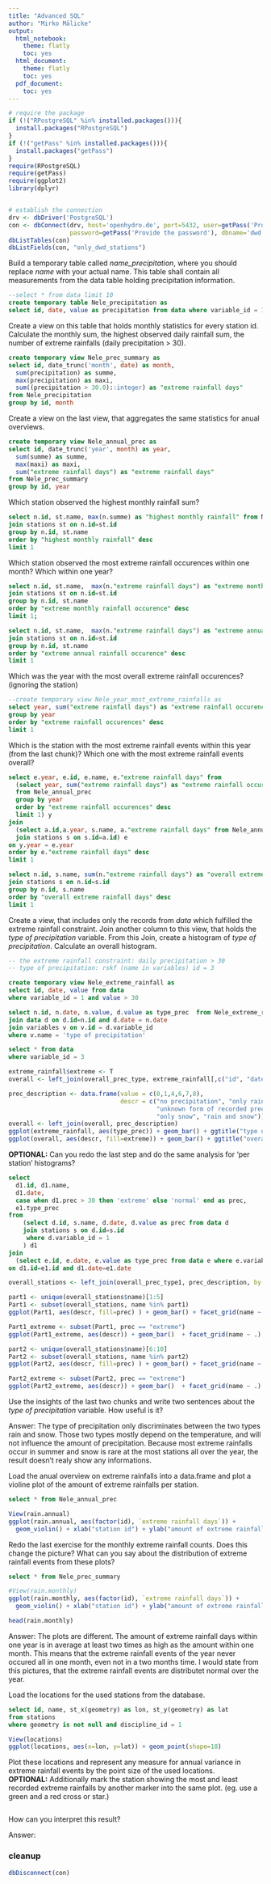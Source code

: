 ```yaml
---
title: "Advanced SQL"
author: "Mirko Mälicke"
output:
  html_notebook:
    theme: flatly
    toc: yes
  html_document:
    theme: flatly
    toc: yes
  pdf_document:
    toc: yes
---
```


```r
# require the package
if (!("RPostgreSQL" %in% installed.packages())){
  install.packages("RPostgreSQL")
}
if (!("getPass" %in% installed.packages())){
  install.packages("getPass")
}
require(RPostgreSQL)
require(getPass)
require(ggplot2)
library(dplyr)


# establish the connection
drv <- dbDriver('PostgreSQL')
con <- dbConnect(drv, host='openhydro.de', port=5432, user=getPass('Provide the user'), 
                 password=getPass('Provide the password'), dbname='dwd')
dbListTables(con)
dbListFields(con, "only_dwd_stations")
```

Build a temporary table called *name_precipitation*, where you should replace *name* with your actual name. This table shall contain 
all measurements from the data table holding precipitation information. 
```sql
--select * from data limit 10
create temporary table Nele_precipitation as
select id, date, value as precipitation from data where variable_id = 1 
```

Create a view on this table that holds monthly statistics for every station id. Calculate the monthly sum, the highest observed daily 
rainfall sum, the number of extreme rainfalls (daily precipitation > 30).
```sql
create temporary view Nele_prec_summary as
select id, date_trunc('month', date) as month,
  sum(precipitation) as summe,
  max(precipitation) as maxi,
  sum((precipitation > 30.0)::integer) as "extreme rainfall days" 
from Nele_precipitation
group by id, month 
```

Create a view on the last view, that aggregates the same statistics for anual overviews.
```sql
create temporary view Nele_annual_prec as
select id, date_trunc('year', month) as year,
  sum(summe) as summe,
  max(maxi) as maxi,
  sum("extreme rainfall days") as "extreme rainfall days" 
from Nele_prec_summary
group by id, year 
```

Which station observed the highest monthly rainfall sum?
```sql
select n.id, st.name, max(n.summe) as "highest monthly rainfall" from Nele_annual_prec n
join stations st on n.id=st.id
group by n.id, st.name
order by "highest monthly rainfall" desc
limit 1
```

Which station observed the most extreme rainfall occurences within one month? Which within one year?
```sql
select n.id, st.name,  max(n."extreme rainfall days") as "extreme monthly rainfall occurence" from Nele_prec_summary n
join stations st on n.id=st.id
group by n.id, st.name
order by "extreme monthly rainfall occurence" desc
limit 1;
```

```sql
select n.id, st.name,  max(n."extreme rainfall days") as "extreme annual rainfall occurence" from Nele_annual_prec n
join stations st on n.id=st.id
group by n.id, st.name
order by "extreme annual rainfall occurence" desc
limit 1
```

Which was the year with the  most overall extreme rainfall occurences? (ignoring the station)
```sql
--create temporary view Nele_year_most_extreme_rainfalls as
select year, sum("extreme rainfall days") as "extreme rainfall occurences" from Nele_annual_prec 
group by year
order by "extreme rainfall occurences" desc
limit 1
```

Which is the station with the most extreme rainfall events within this year (from the last chunk)? 
Which one with the most extreme rainfall events overall?
```sql
select e.year, e.id, e.name, e."extreme rainfall days" from 
  (select year, sum("extreme rainfall days") as "extreme rainfall occurences" 
  from Nele_annual_prec 
  group by year
  order by "extreme rainfall occurences" desc
  limit 1) y
join
  (select a.id,a.year, s.name, a."extreme rainfall days" from Nele_annual_prec a
  join stations s on s.id=a.id) e
on y.year = e.year
order by e."extreme rainfall days" desc
limit 1
```

```sql
select n.id, s.name, sum(n."extreme rainfall days") as "overall extreme rainfall days" from Nele_annual_prec n
join stations s on n.id=s.id
group by n.id, s.name
order by "overall extreme rainfall days" desc
limit 1
```

Create a view, that includes only the records from _data_ which fulfilled the extreme rainfall constraint.
Join another column to this view, that holds the _type of precipitation_ variable. From this Join, create a histogram of _type of precipitation_. Calculate an overall histogram.
```sql
-- the extreme rainfall constraint: daily precipitation > 30
-- type of precipitation: rskf (name in variables) id = 3

create temporary view Nele_extreme_rainfall as
select id, date, value from data
where variable_id = 1 and value > 30
```

```sql
select n.id, n.date, n.value, d.value as type_prec  from Nele_extreme_rainfall n
join data d on d.id=n.id and d.date = n.date
join variables v on v.id = d.variable_id
where v.name = 'type of precipitation'
```

```sql
select * from data
where variable_id = 3
```


```r
extreme_rainfall$extreme <- T
overall <- left_join(overall_prec_type, extreme_rainfall[,c("id", "date", "extreme")])

prec_description <- data.frame(value = c(0,1,4,6,7,8), 
                               descr = c("no precipitation", "only rain (before 1979)", 
                                         "unknown form of recorded precipitation", "only rain", 
                                         "only snow", "rain and snow"))
overall <- left_join(overall, prec_description)
ggplot(extreme_rainfall, aes(type_prec)) + geom_bar() + ggtitle("type of precipitation of extreme rainfall events")
ggplot(overall, aes(descr, fill=extreme)) + geom_bar() + ggtitle("overall type of precipitation")
```


**OPTIONAL:** Can you redo the last step and do the same analysis for 'per station' histograms?
```sql
select 
  d1.id, d1.name, 
  d1.date, 
  case when d1.prec > 30 then 'extreme' else 'normal' end as prec, 
  e1.type_prec 
from 
    (select d.id, s.name, d.date, d.value as prec from data d 
    join stations s on d.id=s.id
     where d.variable_id = 1
    ) d1
join 
  (select e.id, e.date, e.value as type_prec from data e where e.variable_id = 3) e1
on d1.id=e1.id and d1.date=e1.date
```

```r
overall_stations <- left_join(overall_prec_type1, prec_description, by = c("type_prec"="value"))

part1 <- unique(overall_stations$name)[1:5]
Part1 <- subset(overall_stations, name %in% part1)
ggplot(Part1, aes(descr, fill=prec) ) + geom_bar() + facet_grid(name ~ .)

Part1_extreme <- subset(Part1, prec == "extreme")
ggplot(Part1_extreme, aes(descr)) + geom_bar()  + facet_grid(name ~ .)
```

```r
part2 <- unique(overall_stations$name)[6:10]
Part2 <- subset(overall_stations, name %in% part2)
ggplot(Part2, aes(descr, fill=prec) ) + geom_bar() + facet_grid(name ~ .)

Part2_extreme <- subset(Part2, prec == "extreme")
ggplot(Part2_extreme, aes(descr)) + geom_bar()  + facet_grid(name ~ .)
```


Use the insights of the last two chunks and write two sentences about the _type of precipitation_ variable. How useful is it? 
<div class="alert alert-info">
Answer:
The type of precipitation only discriminates between the two types rain and snow. Those two types mostly depend on the temperature, and will not influence the amount of precipitation. Because most extreme rainfalls occur in summer and snow is rare at the most stations all over the year, the result doesn't realy show any informations.
</div>

Load the anual overview on extreme rainfalls into a data.frame and plot a violine plot of the amount of extreme rainfalls per station.
```sql
select * from Nele_annual_prec
```
```r
View(rain.annual)
ggplot(rain.annual, aes(factor(id), `extreme rainfall days`)) +
  geom_violin() + xlab("station id") + ylab("amount of extreme rainfall days whithin one year")
```

Redo the last exercise for the monthly extreme rainfall counts. Does this change the picture?
What can you say about the distribution of extreme rainfall events from these plots?
```sql
select * from Nele_prec_summary
```
```r
#View(rain.monthly)
ggplot(rain.monthly, aes(factor(id), `extreme rainfall days`)) +
  geom_violin() + xlab("station id") + ylab("amount of extreme rainfall days whithin one month")

head(rain.monthly)
```
<div class="alert alert-info">
Answer:
The plots are different. The amount of extreme rainfall days within one year is in average at least two times as high as the amount within one month. This means that the extreme rainfall events of the year never occured all in one month, even not in a two months time. I would state from this pictures, that the extreme rainfall events are distributet normal over the year.  
</div>

Load the locations for the used stations from the database.
```sql
select id, name, st_x(geometry) as lon, st_y(geometry) as lat 
from stations 
where geometry is not null and discipline_id = 1
```
```r
View(locations)
ggplot(locations, aes(x=lon, y=lat)) + geom_point(shape=18)
```


Plot these locations and represent any measure for annual variance in extreme rainfall events by the point size of the used locations.<br>
**OPTIONAL:** Additionally mark the station showing the most and least recorded extreme rainfalls by another marker into the same plot. (eg. use a green and a red cross or star.)
```r

```

How can you interpret this result?
<div class="alert alert-info">
Answer:

</div>

### cleanup
```r
dbDisconnect(con)
```




